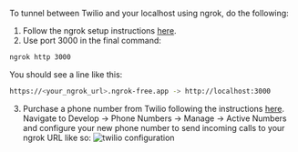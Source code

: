 To tunnel between Twilio and your localhost using ngrok, do the following:
1. Follow the ngrok setup instructions [here](https://dashboard.ngrok.com/get-started/setup/macos).
2. Use port 3000 in the final command:
```bash
ngrok http 3000
```
You should see a line like this:
```bash
https://<your_ngrok_url>.ngrok-free.app -> http://localhost:3000
```
3. Purchase a phone number from Twilio following the instructions
[here](https://help.twilio.com/articles/223135247-How-to-Search-for-and-Buy-a-Twilio-Phone-Number-from-Console).
Navigate to Develop &#8594; Phone Numbers &#8594; Manage &#8594; Active Numbers and configure your new phone number to
send incoming calls to your ngrok URL like so:
![twilio configuration](assets/twilio_configuration.png)
